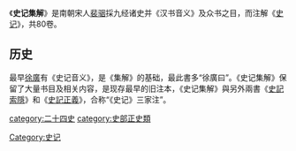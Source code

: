 《'''史记集解'''》是南朝宋人[[裴骃|裴骃]]採九经诸史并《汉书音义》及众书之目，而注解《[[史记|史记]]》，共80卷。

==历史==
最早[[徐廣|徐廣]]有《史记音义》，是《集解》的基础，最此書多“徐廣曰”。《史记集解》保留了大量书目及相关内容，是现存最早的旧注本，《史记集解》與另外兩書《[[史記索隱|史記索隱]]》和《[[史記正義|史記正義]]》，合称“《史记》三家注”。

[[Category:史记|Category:史记]]
[[category:二十四史|category:二十四史]]
[[category:史部正史類|category:史部正史類]]